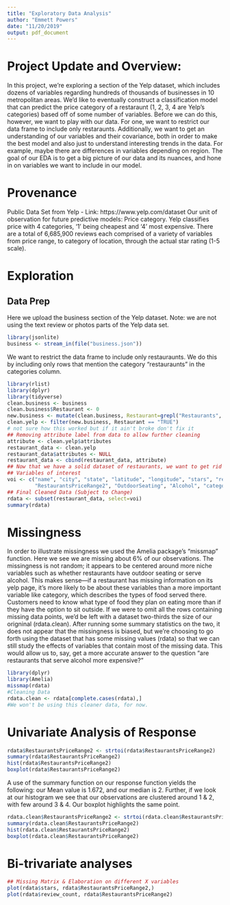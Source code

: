 ```yaml
---
title: "Exploratory Data Analysis"
author: "Emmett Powers"
date: "11/20/2019"
output: pdf_document
---
```


# Project Update and Overview: 

In this project, we're exploring a section of the Yelp dataset, which includes dozens of variables regarding hundreds of thousands of businesses in 10 metropolitan areas. We'd like to eventually construct a classification model that can predict the price category of a restaraunt (1, 2, 3, 4 are Yelp's categories) based off of some number of variables. Before we can do this, however, we want to play with our data. For one, we want to restrict our data frame to include only restaraunts. Additionally, we want to get an understanding of our variables and their covariance, both in order to make the best model and also just to understand interesting trends in the data. For example, maybe there are differences in variables depending on region. The goal of our EDA is to get a big picture of our data and its nuances, and hone in on variables we want to include in our model. 

# Provenance
Public Data Set from Yelp - Link: https://www.yelp.com/dataset
Our unit of observation for future predictive models: Price category. Yelp classifies price with 4 categories, '1' being cheapest and '4' most expensive.
There are a total of 6,685,900 reviews each comprised of a variety of variables from price range, to category of location, through the actual star rating (1-5 scale).

# Exploration

## Data Prep
Here we upload the business section of the Yelp dataset. 
Note: we are not using the text review or photos parts of the Yelp data set.

```r
library(jsonlite)
business <- stream_in(file("business.json"))
```

We want to restrict the data frame to include only restauraunts. We do this by including only rows that mention the category "restauraunts" in the categories column. 
```r
library(rlist)
library(dplyr)
library(tidyverse)
clean.business <- business
clean.business$Restaurant <- 0 
new.business <- mutate(clean.business, Restaurant=grepl("Restaurants", clean.business$categories))
clean.yelp <- filter(new.business, Restaurant == "TRUE")
# not sure how this worked but if it ain't broke don't fix it 
## Removing attribute label from data to allow further cleaning
attribute <- clean.yelp$attributes
restaurant_data <- clean.yelp
restaurant_data$attributes <- NULL
restaurant_data <- cbind(restaurant_data, attribute)
## Now that we have a solid dataset of restaurants, we want to get rid of variables that we don't care to examine or ## that mostly contain N/As. 
## Variables of interest
voi <- c("name", "city", "state", "latitude", "longitude", "stars", "review_count", "RestaurantsTakeOut", 
         "RestaurantsPriceRange2", "OutdoorSeating", "Alcohol", "categories")
## Final Cleaned Data (Subject to Change)
rdata <- subset(restaurant_data, select=voi)
summary(rdata)
```

# Missingness
In order to illustrate missingness we used the Amelia package's "missmap" function. Here we see we are missing about 6% of our observations. The missingness is not random; it appears to be centered around more niche variables such as whether restaurants have outdoor seating or serve alcohol. This makes sense—if a restaurant has missing information on its yelp page, it's more likely to be about these variables than a more important variable like category, which describes the types of food served there. Customers need to know what type of food they plan on eating more than if they have the option to sit outside. If we were to omit all the rows containing missing data points, we'd be left with a dataset two-thirds the size of our origninal (rdata.clean). After running some summary statistics on the two, it does not appear that the missingness is biased, but we're choosing to go forth using the dataset that has some missing values (rdata) so that we can still study the effects of variables that contain most of the missing data. This would allow us to, say, get a more accurate answer to the question "are restaurants that serve alcohol more expensive?"
```r
library(dplyr)
library(Amelia)
missmap(rdata)
#Cleaning Data
rdata.clean <- rdata[complete.cases(rdata),]
#We won't be using this cleaner data, for now. 
```

# Univariate Analysis of Response
```r
rdata$RestaurantsPriceRange2 <- strtoi(rdata$RestaurantsPriceRange2)
summary(rdata$RestaurantsPriceRange2)
hist(rdata$RestaurantsPriceRange2)
boxplot(rdata$RestaurantsPriceRange2)
```
A use of the summary function on our response function yields the following: our Mean value is 1.672, and our median is 2. Further, if we look at our histogram we see that our observations are clustered around 1 & 2, with few around 3 & 4. Our boxplot highlights the same point.

```r
rdata.clean$RestaurantsPriceRange2 <- strtoi(rdata.clean$RestaurantsPriceRange2)
summary(rdata.clean$RestaurantsPriceRange2)
hist(rdata.clean$RestaurantsPriceRange2)
boxplot(rdata.clean$RestaurantsPriceRange2)
```





# Bi-trivariate analyses

```r
## Missing Matrix & Elaboration on different X variables
plot(rdata$stars, rdata$RestaurantsPriceRange2,)
plot(rdata$review_count, rdata$RestaurantsPriceRange2)
```